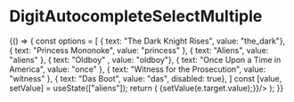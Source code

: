 
<Meta
    title="Elements|DigitAutocompleteSelectMultiple"
    component={DigitAutocompleteSelectMultiple}
/>

# DigitAutocompleteSelectMultiple

<Preview>
    <Story name="Autocomplete multiple">
        {() => {
            const options = [
                { text: "The Dark Knight Rises", value: "the_dark"},
                { text: "Princess Mononoke", value: "princess" },
                { text: "Aliens", value: "aliens" },
                { text: "Oldboy" , value: "oldboy"},
                { text: "Once Upon a Time in America", value: "once" },
                { text: "Witness for the Prosecution", value: "witness" },
                { text: "Das Boot", value: "das", disabled: true},
            ]
            const [value, setValue] = useState(["aliens"]);
            return (
                <DigitAutocompleteSelectMultiple outlinedupperLabel="what" options={options} value={value} onChange={(e) => {setValue(e.target.value);}}/>        
            );
        }}
    </Story>
</Preview>

<Props of={DigitAutocompleteSelectMultiple} />
